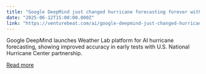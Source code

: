 ```yaml
---
title: "Google DeepMind just changed hurricane forecasting forever with new AI model"
date: "2025-06-12T15:00:00.000Z"
link: "https://venturebeat.com/ai/google-deepmind-just-changed-hurricane-forecasting-forever-with-new-ai-model/"
---
```


Google DeepMind launches Weather Lab platform for AI hurricane forecasting, showing improved accuracy in early tests with U.S. National Hurricane Center partnership.

[Read more](https://venturebeat.com/ai/google-deepmind-just-changed-hurricane-forecasting-forever-with-new-ai-model/)
